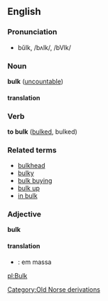 ==English==

===Pronunciation===
*bŭlk, /bʌlk/, /bVlk/

===Noun===
'''bulk''' ([[uncountable]])

====translation====

===Verb===
'''to bulk''' ([[bulked]], bulked)

===Related terms===
*[[bulkhead]]
*[[bulky]]
*[[bulk buying]]
*[[bulk up]]
*[[in bulk]]

===Adjective===
'''bulk'''

====translation====
*{{pt}}: em massa

[[pl:Bulk]]
[[Category:Old Norse derivations]]